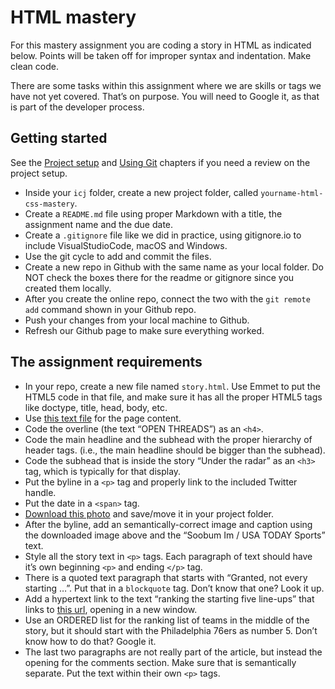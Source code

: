 # HTML mastery

For this mastery assignment you are coding a story in HTML as indicated below. Points will be taken off for improper syntax and indentation. Make clean code.

There are some tasks within this assignment where we are skills or tags we have not yet covered. That's on purpose. You will need to Google it, as that is part of the developer process.

## Getting started

See the [Project setup](../git/git-01-project.qmd) and [Using Git](../git/git-02-cycle.qmd) chapters if you need a review on the project setup.

- Inside your `icj` folder, create a new project folder, called `yourname-html-css-mastery`.
- Create a `README.md` file using proper Markdown with a title, the assignment name and the due date.
- Create a `.gitignore` file like we did in practice, using gitignore.io to include VisualStudioCode, macOS and Windows. 
- Use the git cycle to add and commit the files.
- Create a new repo in Github with the same name as your local folder. Do NOT check the boxes there for the readme or gitignore since you created them locally.
- After you create the online repo, connect the two with the `git remote add` command shown in your Github repo.
- Push your changes from your local machine to Github.
- Refresh our Github page to make sure everything worked.

## The assignment requirements

- In your repo, create a new file named `story.html`. Use Emmet to put the HTML5 code in that file, and make sure it has all the proper HTML5 tags like doctype, title, head, body, etc.
- Use [this text file](resources/html-mastery-text.txt) for the page content.
- Code the overline (the text "OPEN THREADS") as an `<h4>`.
- Code the main headline and the subhead with the proper hierarchy of header tags. (i.e., the main headline should be bigger than the subhead).
- Code the subhead that is inside the story "Under the radar" as an `<h3>` tag, which is typically for that display.
- Put the byline in a `<p>` tag and properly link to the included Twitter handle.
- Put the date in a `<span>` tag.
- [Download this photo](resources/spurs.jpg){download="spurs.jpg"} and save/move it in your project folder.
- After the byline, add an semantically-correct image and caption using the downloaded image above and the "Soobum Im / USA TODAY Sports" text.
- Style all the story text in `<p>` tags. Each paragraph of text should have it's own beginning `<p>` and ending `</p>` tag.
- There is a quoted text paragraph that starts with "Granted, not every starting ...". Put that in a `blockquote` tag. Don't know that one? Look it up.
- Add a hypertext link to the text "ranking the starting five line-ups" that links to [this url](https://bleacherreport.com/articles/2789035-ranking-every-nba-teams-projected-starting-5-after-free-agency#slide7), opening in a new window.
- Use an ORDERED list for the ranking list of teams in the middle of the story, but it should start with the Philadelphia 76ers as number 5. Don't know how to do that? Google it.
- The last two paragraphs are not really part of the article, but instead the opening for the comments section. Make sure that is semantically separate. Put the text within their own `<p>` tags.

